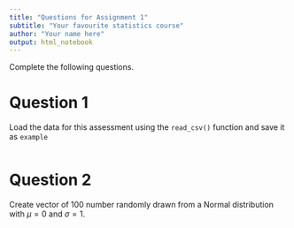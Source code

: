 ```yaml
---
title: "Questions for Assignment 1"
subtitle: "Your favourite statistics course"
author: "Your name here"
output: html_notebook
---
```


Complete the following questions.

# Question 1

Load the data for this assessment using the `read_csv()` function and save it as `example`

```r

```

# Question 2

Create vector of 100 number randomly drawn from a Normal distribution with $\mu = 0$ and $\sigma = 1$.

```r

```
